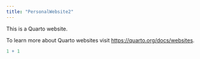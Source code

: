 ```yaml
---
title: "PersonalWebsite2"
---
```


This is a Quarto website.

To learn more about Quarto websites visit <https://quarto.org/docs/websites>.

```r
1 + 1
```
